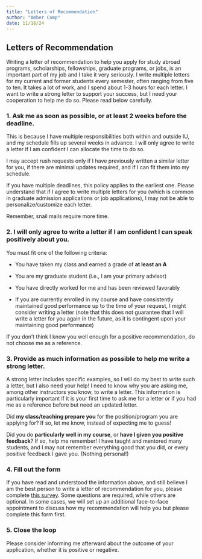 ```yaml
---
title: "Letters of Recommendation"
author: "Amber Camp"
date: 11/18/24
---
```


## **Letters of Recommendation**

Writing a letter of recommendation to help you apply for study abroad programs, scholarships, fellowships, graduate programs, or jobs, is an important part of my job and I take it very seriously. I write multiple letters for my current and former students every semester, often ranging from five to ten. It takes a lot of work, and I spend about 1-3 hours for each letter. I want to write a strong letter to support your success, but I need your cooperation to help me do so. Please read below carefully.

### **1. Ask me as soon as possible, or at least 2 weeks before the deadline.**

This is because I have multiple responsibilities both within and outside IU, and my schedule fills up several weeks in advance. I will only agree to write a letter if I am confident I can allocate the time to do so.

I may accept rush requests only if I have previously written a similar letter for you, if there are minimal updates required, and if I can fit them into my schedule.

If you have multiple deadlines, this policy applies to the earliest one. Please understand that if I agree to write multiple letters for you (which is common in graduate admission applications or job applications), I may not be able to personalize/customize each letter.

Remember, snail mails require more time.

### **2. I will only agree to write a letter if I am confident I can speak positively about you.**

You must fit one of the following criteria:

-   You have taken my class and earned a grade of **at least an A**

-   You are my graduate student (i.e., I am your primary advisor)

-   You have directly worked for me and has been reviewed favorably

-   If you are currently enrolled in my course and have consistently maintained good performance up to the time of your request, I might consider writing a letter (note that this does not guarantee that I will write a letter for you again in the future, as it is contingent upon your maintaining good performance)

If you don’t think I know you well enough for a positive recommendation, do not choose me as a reference.

### **3. Provide as much information as possible to help me write a strong letter.**

A strong letter includes specific examples, so I will do my best to write such a letter, but I also need your help! I need to know why you are asking me, among other instructors you know, to write a letter. This information is particularly important if it is your first time to ask me for a letter or if you had me as a reference before but need an updated letter.

Did **my class/teaching prepare you** for the position/program you are applying for? If so, let me know, instead of expecting me to guess!

Did you do **particularly well in my course**, or **have I given you positive feedback**? If so, help me remember! I have taught and mentored many students, and I may not remember everything good that you did, or every positive feedback I gave you. (Nothing personal!)

### **4. Fill out the form**

If you have read and understood the information above, and still believe I am the best person to write a letter of recommendation for you, please complete [this survey](https://uiowa.qualtrics.com/jfe/form/SV_2sjebPspstt7nDw). Some questions are required, while others are optional. In some cases, we will set up an additional face-to-face appointment to discuss how my recommendation will help you but please complete this form first.

### **5. Close the loop**

Please consider informing me afterward about the outcome of your application, whether it is positive or negative.
